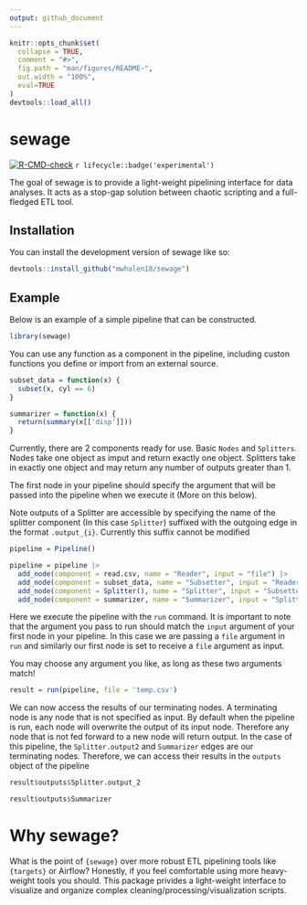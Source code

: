 ```yaml
---
output: github_document
---
```


<!-- README.md is generated from README.Rmd. Please edit that file -->

```r
knitr::opts_chunk$set(
  collapse = TRUE,
  comment = "#>",
  fig.path = "man/figures/README-",
  out.width = "100%",
  eval=TRUE
)
devtools::load_all()
```

# sewage

<!-- badges: start -->
[![R-CMD-check](https://github.com/mwhalen18/sewage/actions/workflows/R-CMD-check.yaml/badge.svg)](https://github.com/mwhalen18/sewage/actions/workflows/R-CMD-check.yaml)
`r lifecycle::badge('experimental')`
<!-- badges: end -->

The goal of sewage is to provide a light-weight pipelining interface for data analyses. It acts as a stop-gap solution between chaotic scripting and a full-fledged ETL tool. 

## Installation

You can install the development version of sewage like so:

```r
devtools::install_github("mwhalen18/sewage")
```

## Example

Below is an example of a simple pipeline that can be constructed. 

```r
library(sewage)
```

You can use any function as a component in the pipeline, including custon functions you define or import from an external source.

```r
subset_data = function(x) {
  subset(x, cyl == 6)
}

summarizer = function(x) {
  return(summary(x[['disp']]))
}
```

Currently, there are 2 components ready for use. Basic `Nodes` and `Splitters`. Nodes take one object as imput and return exactly one object. Splitters take in exactly one object and may return any number of outputs greater than 1. 

The first node in your pipeline should specify the argument that will be passed into the pipeline when we execute it (More on this below).

Note outputs of a Splitter are accessible by specifying the name of the splitter component (In this case `Splitter`) suffixed with the outgoing edge in the format `.output_{i}`. Currently this suffix cannot be modified

```r
pipeline = Pipeline()

pipeline = pipeline |>
  add_node(component = read.csv, name = "Reader", input = "file") |>
  add_node(component = subset_data, name = "Subsetter", input = "Reader") |>
  add_node(component = Splitter(), name = "Splitter", input = "Subsetter") |>
  add_node(component = summarizer, name = "Summarizer", input = "Splitter.output_1")
```

Here we execute the pipeline with the `run` command. It is important to note that the argument you pass to run should match the `input` argument of your first node in your pipeline. In this case we are passing a `file` argument in `run` and similarly our first node is set to receive a `file` argument as input.

You may choose any argument you like, as long as these two arguments match!

```r
result = run(pipeline, file = 'temp.csv')
```

We can now access the results of our terminating nodes. A terminating node is any node that is not specified as input. By default when the pipeline is run, each node will overwrite the output of its input node. Therefore any node that is not fed forward to a new node will return output. In the case of this pipeline, the `Splitter.output2` and `Summarizer` edges are our terminating nodes. Therefore, we can access their results in the `outputs` object of the pipeline

```r
result$outputs$Splitter.output_2
```

```r
result$outputs$Summarizer
```

# Why sewage?

What is the point of `{sewage}` over more robust ETL pipelining tools like `{targets}` or Airflow? Honestly, if you feel comfortable using more heavy-weight tools you should. This package privides a light-weight interface to visualize and organize complex cleaning/processing/visualization scripts. 
